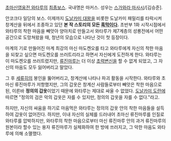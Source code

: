 [[초마신영웅전 와타루]]의 [[최종보스]]. 국내명은 마커스. 성우는 [[스가와라 마사시]]/[김승준]. 

안코크다 일당의 보스. 이제까지 [[도날카미 대왕]]을 비롯한 도날카미 패밀리를 타락시켜 창계산을 뒤에서 조종하고 있던 '''본 작 스토리의 모든 [[흑막]]이다.''' 초반부 1화 시작시점에서 와타루의 착한 마음을 빼앗아 양아치로 만들고서 와타루가 제7계층의 성룡전에서 어떤 공간으로 도망쳐왔을 때, 청년의 모습으로 나타난 것이 첫 등장이다. 

마계의 기로 만들어진 마계 최강의 마신 마도켄오를 타고 와타루에게 자신의 착한 마음을 되찾고 싶으면 마도켄오를 쓰러트리라고 하면서 자신에게 도전하게 한다. 와타루는 이 마도켄오를 쓰러트렸지만, [[류진마루]]는 더 이상 [[초력변신]]을 할 수 없게 되었고, 그 자신의 마음도 모두 잃어버리고 말았다.   

그 후 [[세류히]]의 봉인을 뚫어버리고, 창계산에 나타나 파괴 활동을 시작한다. 와타루와 초마신 류진마루가 저항했지만, 그의 갑옷은 창계산 사람들로부터 빼앗은 착한 마음으로 된, 이른바 '''정의의 갑옷'''이었기 때문에 와타루는 제대로 싸울 수 없었다. [[도날카미 도란]]에 따르면 "정의의 검은 악의 갑옷은 자를 수 있지만, 정의의 갑옷을 자를 수 없다."라고. 

하지만, 자신의 싸움을 하기로 마음먹은 와타루는 정의의 갑옷 안의 착한 마음들을 설득하여 갑옷이 없어진다. 하지만, 이내 자신의 실체를 드러내어 초마신 류진마루를 인질로 와타루를 압박하지만, 와타루의 착한 마음으로부터 마신 류진마루 안의 과거 류진마루의 원본이라 할수 있는 용자 류진마루가 실체화하여 한 방에 쓰러지고, 그 악한 마음도 와타루에 의해 소멸했다.
